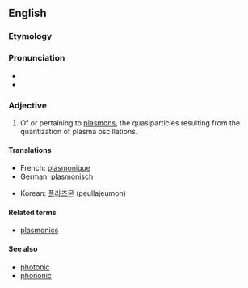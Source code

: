 ==English==
===Etymology===

{{suffix|plasmon|ic}}
===Pronunciation===
*{{IPA|plæzˈmɒnɪk}}
*{{rhymes|ɒnɪk}}

===Adjective===
{{en-adj|-}}

# {{physics|nanotechnology}} Of or pertaining to [[plasmon]]s, the quasiparticles resulting from the quantization of plasma oscillations.

====Translations====
{{trans-top|of or pertaining to plasmons}}
*French: [[plasmonique]]
*German: [[plasmonisch]]
{{trans-mid}}
*Korean: [[플라즈몬]] (peullajeumon) <!--noun, but also used determinatively-->
{{trans-bottom}}

====Related terms====
*[[plasmonics]]

====See also====
*[[photonic]]
*[[phononic]]
{{anagrams:en/acilmnops}}